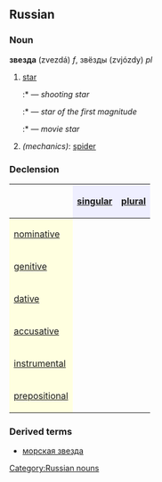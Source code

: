 ==Russian==
[[Category:Russian nouns]]
===Noun===
'''звезда''' (zvezdá) ''f'', звёзды (zvjózdy) ''pl''

#[[star]]
#:*{{RUchar|[[падающий|па́дающая]] звезда́}} — ''shooting star''
#:*{{RUchar|звезда́ [[первый|пе́рвой]] [[величина|величины́]]}} — ''star of the first magnitude''
#:*{{RUchar|звезда́ [[экран|экра́на]]}} — ''movie star''
#''(mechanics)'': [[spider]]

===Declension===
{| border="1" cellpadding="4" cellspacing="0"
!
! style="background-color: #EFEFFF" align="center"|[[singular]]
! style="background-color: #EFEFFF" align="center"|[[plural]]
|-
! style="background-color: #FFFFE0" align="left"|[[nominative case|nominative]]
| align="center"|{{RUchar|звезда́}}
| align="center"|{{RUchar|звёзды}}
|-
! style="background-color: #FFFFE0" align="left"|[[genitive case|genitive]]
| align="center"|{{RUchar|звезды́}}
| align="center"|{{RUchar|звёзд}}
|-
! style="background-color: #FFFFE0" align="left"|[[dative case|dative]]
| align="center"|{{RUchar|звезде́}}
| align="center"|{{RUchar|звёздам}}
|-
! style="background-color: #FFFFE0" align="left"|[[accusative case|accusative]]
| align="center"|{{RUchar|звезду́}}
| align="center"|{{RUchar|звёзды}}
|-
! style="background-color: #FFFFE0" align="left"|[[instrumental case|instrumental]]
| align="center"|{{RUchar|звездо́й, звездо́ю}}
| align="center"|{{RUchar|звёздами}}
|-
! style="background-color: #FFFFE0" align="left"|[[prepositional case|prepositional]]
| align="center"|{{RUchar|о звезде́}}
| align="center"|{{RUchar|о звёздах}}
|}

===Derived terms===
*[[морская звезда]]